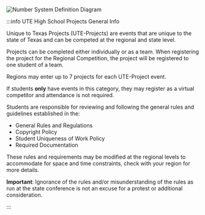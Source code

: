 <div style={{ textAlign: "center" }}>

![Number System Definition Diagram](./assets/img/number-system-definition.jpg)

</div>

:::info UTE High School Projects General Info

Unique to Texas Projects (UTE-Projects) are events that are unique to the state of Texas and can be competed at the regional and state level.

Projects can be completed either individually or as a team. When registering the project for the Regional Competition, the project will be registered to one student of a team.

Regions may enter up to 7 projects for each UTE-Project event.

If students **only** have events in this category, they may register as a virtual competitor and attendance is not required.

Students are responsible for reviewing and following the general rules and guidelines established in the:

- General Rules and Regulations
- Copyright Policy
- Student Uniqueness of Work Policy
- Required Documentation

These rules and requirements may be modified at the regional levels to accommodate for space and time constraints, check with your region for more details.

**Important**: Ignorance of the rules and/or misunderstanding of the rules as run at the state conference is not an excuse for a protest or additional consideration.

:::
